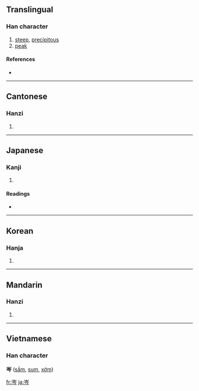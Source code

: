 ==Translingual==

===Han character===
{{Han char|rn=46|rad=山|as=04|sn=7|four=2220<sub>7</sub>|canj=山人戈弓 (UOIN)}}

# [[steep]], [[precipitous]]
# [[peak]]

====References====
* {{Han ref|kx=0308.270|dkj=07937|dj=0608.060|hdz=10763.230|uh=5C91|ud=23697|bh=A7C2|bd=42946}}

----

==Cantonese==

===Hanzi===
{{yue-hanzi|jyut=|y=sam4}}

# {{defn|Cantonese}}

----

==Japanese==

===Kanji===
{{ja-kanji|grade=|rs=山04}}

# {{defn|Japanese}}

====Readings====
* {{ja-readings|on=[[しん]] (shin), [[しむ]] (shimu), [[じん]] (jin), [[じむ]] (jimu), [[ぎん]] (gin)|kun=[[みね]] (mine)}}

----

==Korean==

===Hanja===
{{ko-hanja|hangeul=[[잠]], [[음]]|rv=jam, eum|mr=cham, ŭm}}

# {{defn|Korean}}

----

==Mandarin==

===Hanzi===
{{cmn-hanzi|pin=[[cén]] ([[cen2]])|wg=ts'en<sup>2</sup>}}

# {{defn|Mandarin}}

----

==Vietnamese==
===Han character===
'''岑''' ([[sầm]], [[sum]], [[xờm]])

[[fr:岑]]
[[ja:岑]]